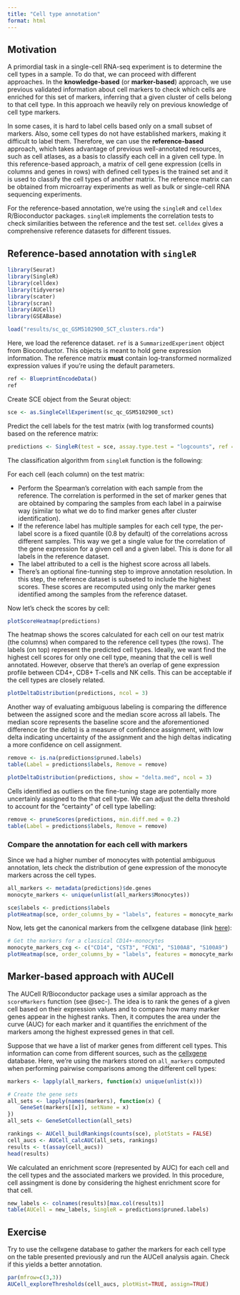 ```yaml
---
title: "Cell type annotation"
format: html
---
```


## Motivation

A primordial task in a single-cell RNA-seq experiment is to determine the cell types in a sample. To do that, we can proceed with different approaches. In the **knowledge-based** (or **marker-based**) approach, we use previous validated information about cell markers to check which cells are enriched for this set of markers, inferring that a given cluster of cells belong to that cell type. In this approach we heavily rely on previous knowledge of cell type markers. 

In some cases, it is hard to label cells based only on a small subset of markers. Also, some cell types do not have established markers, making it difficult to label them. Therefore, we can use the **reference-based** approach, which takes advantage of previous well-annotated resources, such as cell atlases, as a basis to classify each cell in a given cell type. In this reference-based approach, a matrix of cell gene expression (cells in columns and genes in rows) with defined cell types is the trained set and it is used to classify the cell types of another matrix. The reference matrix can be obtained from microarray experiments as well as bulk or single-cell RNA sequencing experiments.

For the reference-based annotation, we're using the `singleR` and `celldex` R/Bioconductor packages. `singleR` implements the correlation tests to check similarities between the reference and the test set. `celldex` gives a comprehensive reference datasets for different tissues. 

## Reference-based annotation with `singleR`

```r
library(Seurat)
library(SingleR)
library(celldex)
library(tidyverse)
library(scater)
library(scran)
library(AUCell)
library(GSEABase)
```

```r
load("results/sc_qc_GSM5102900_SCT_clusters.rda")
```

Here, we load the reference dataset. `ref` is a `SummarizedExperiment` object from Bioconductor. This objects is meant to hold gene expression information. The reference matrix **must** contain log-transformed normalized expression values if you're using the default parameters.

```r
ref <- BlueprintEncodeData()
ref
```

Create SCE object from the Seurat object:

```r
sce <- as.SingleCellExperiment(sc_qc_GSM5102900_sct)
```

Predict the cell labels for the test matrix (with log transformed counts) based on the reference matrix:

```r
predictions <- SingleR(test = sce, assay.type.test = "logcounts", ref = ref, labels = ref$label.main)
```

The classification algorithm from `singleR` function is the following: 

For each cell (each column) on the test matrix:

- Perform the Spearman's correlation with each sample from the reference. The correlation is performed in the set of marker genes that are obtained by comparing the samples from each label in a pairwise way (similar to what we do to find marker genes after cluster identification). 
- If the reference label has multiple samples for each cell type, the per-label score is a fixed quantile (0.8 by default) of the correlations across different samples. This way we get a single value for the correlation of the gene expression for a given cell and a given label. This is done for all labels in the reference dataset. 
- The label attributed to a cell is the highest score across all labels.
- There's an optional fine-tunning step to improve annotation resolution. In this step, the reference dataset is subseted to include the highest scores. These scores are recomputed using only the marker genes identified among the samples from the reference dataset. 

Now let's check the scores by cell:

```r
plotScoreHeatmap(predictions)
```

The heatmap shows the scores calculated for each cell on our test matrix (the columns) when compared to the reference cell types (the rows). The labels (on top) represent the predicted cell types. Ideally, we want find the highest cell scores for only one cell type, meaning that the cell is well annotated. However, observe that there's an overlap of gene expression profile between CD4+, CD8+ T-cells and NK cells. This can be acceptable if the cell types are closely related. 

```r
plotDeltaDistribution(predictions, ncol = 3)
```

Another way of evaluating ambiguous labeling is comparing the difference between the assigned score and the median score across all labels. The median score represents the baseline score and the aforementioned difference (or the *delta*) is a measure of confidence assignment, with low delta indicating uncertainty of the assignment and the high deltas indicating a more confidence on cell assignment. 

```r
remove <- is.na(predictions$pruned.labels)
table(Label = predictions$labels, Remove = remove)
```

```r
plotDeltaDistribution(predictions, show = "delta.med", ncol = 3)
```

Cells identified as outliers on the fine-tuning stage are potentially more uncertainly assigned to the that cell type. We can adjust the delta threshold to account for the "certainty" of cell type labelling:

```r
remove <- pruneScores(predictions, min.diff.med = 0.2)
table(Label = predictions$labels, Remove = remove)
```

### Compare the annotation for each cell with markers

Since we had a higher number of monocytes with potential ambiguous annotation, lets check the distribution of gene expression of the monocyte markers across the cell types.

```r
all_markers <- metadata(predictions)$de.genes
monocyte_markers <- unique(unlist(all_markers$Monocytes))

sce$labels <- predictions$labels
plotHeatmap(sce, order_columns_by = "labels", features = monocyte_markers)
```

Now, lets get the canonical markers from the cellxgene database (link [here](https://cellxgene.cziscience.com/cellguide/CL:0001054)):

```r
# Get the markers for a classical CD14+-monocytes
monocyte_markers_cxg <- c("CD14", "CST3", "FCN1", "S100A8", "S100A9")
plotHeatmap(sce, order_columns_by = "labels", features = monocyte_markers_cxg)
```

## Marker-based approach with AUCell

The AUCell R/Bioconductor package uses a similar approach as the `scoreMarkers` function (see @sec-). The idea is to rank the genes of a given cell based on their expression values and to compare how many marker genes appear in the highest ranks. Then, it computes the area under the curve (AUC) for each marker and it quantifies the enrichment of the markers among the highest expressed genes in that cell. 

Suppose that we have a list of marker genes from different cell types. This information can come from different sources, such as the [cellxgene](https://cellxgene.cziscience.com/) database. Here, we're using the markers stored on `all_markers` computed when performing pairwise comparisons among the different cell types:

```r
markers <- lapply(all_markers, function(x) unique(unlist(x)))

# Create the gene sets
all_sets <- lapply(names(markers), function(x) {
    GeneSet(markers[[x]], setName = x)        
})
all_sets <- GeneSetCollection(all_sets)

rankings <- AUCell_buildRankings(counts(sce), plotStats = FALSE)
cell_aucs <- AUCell_calcAUC(all_sets, rankings)
results <- t(assay(cell_aucs))
head(results)
```

We calculated an enrichment score (represented by AUC) for each cell and the cell types and the associated markers we provided. In this procedure, cell assingment is done by considering the highest enrichment score for that cell. 

```r
new_labels <- colnames(results)[max.col(results)]
table(AUCell = new_labels, SingleR = predictions$pruned.labels)
```

::: {.callout-tip}
## Exercise

Try to use the cellxgene database to gather the markers for each cell type on the table presented previously and run the AUCell analysis again. Check if this yields a better annotation.

:::

```r
par(mfrow=c(3,3))
AUCell_exploreThresholds(cell_aucs, plotHist=TRUE, assign=TRUE) 
```

